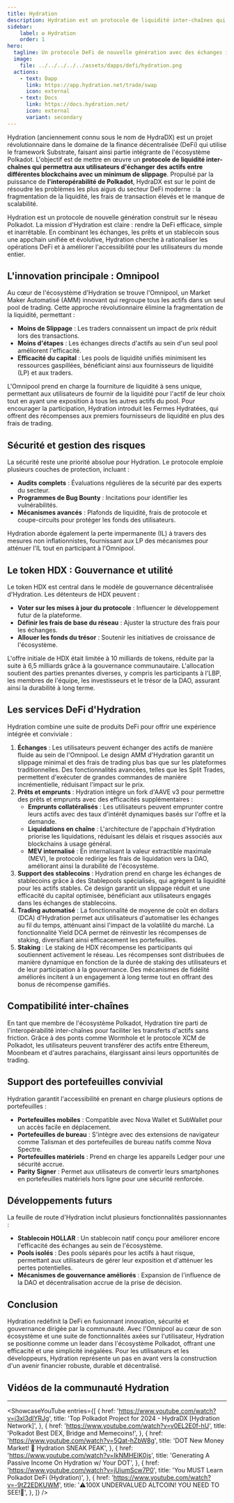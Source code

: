 ```yaml
---
title: Hydration
description: Hydration est un protocole de liquidité inter-chaînes qui permettra aux utilisateurs d'échanger des actifs entre différentes blockchains avec un minimum de slippage.
sidebar:
    label: ✪ Hydration
    order: 1
hero:
  tagline: Un protocole DeFi de nouvelle génération avec des échanges inter-chaînes, des prêts, des stablecoins, du staking...
  image: 
    file: ../../../../../assets/dapps/defi/hydration.png
  actions:
    - text: Dapp
      link: https://app.hydration.net/trade/swap
      icon: external
    - text: Docs
      link: https://docs.hydration.net/
      icon: external
      variant: secondary
---
```



Hydration (anciennement connu sous le nom de HydraDX) est un projet révolutionnaire dans le domaine de la finance décentralisée (DeFi) qui utilise le framework Substrate, faisant ainsi partie intégrante de l'écosystème Polkadot. L'objectif est de mettre en œuvre un **protocole de liquidité inter-chaînes qui permettra aux utilisateurs d'échanger des actifs entre différentes blockchains avec un minimum de slippage**. Propulsé par la puissance de **l'interopérabilité de Polkadot**, HydraDX est sur le point de résoudre les problèmes les plus aigus du secteur DeFi moderne : la fragmentation de la liquidité, les frais de transaction élevés et le manque de scalabilité.

Hydration est un protocole de nouvelle génération construit sur le réseau Polkadot. La mission d'Hydration est claire : rendre la DeFi efficace, simple et inarrêtable. En combinant les échanges, les prêts et un stablecoin sous une appchain unifiée et évolutive, Hydration cherche à rationaliser les opérations DeFi et à améliorer l'accessibilité pour les utilisateurs du monde entier.

## L'innovation principale : Omnipool
Au cœur de l'écosystème d'Hydration se trouve l'Omnipool, un Market Maker Automatisé (AMM) innovant qui regroupe tous les actifs dans un seul pool de trading. Cette approche révolutionnaire élimine la fragmentation de la liquidité, permettant :
- **Moins de Slippage** : Les traders connaissent un impact de prix réduit lors des transactions.
- **Moins d'étapes** : Les échanges directs d'actifs au sein d'un seul pool améliorent l'efficacité.
- **Efficacité du capital** : Les pools de liquidité unifiés minimisent les ressources gaspillées, bénéficiant ainsi aux fournisseurs de liquidité (LP) et aux traders.
  
L'Omnipool prend en charge la fourniture de liquidité à sens unique, permettant aux utilisateurs de fournir de la liquidité pour l'actif de leur choix tout en ayant une exposition à tous les autres actifs du pool. Pour encourager la participation, Hydration introduit les Fermes Hydratées, qui offrent des récompenses aux premiers fournisseurs de liquidité en plus des frais de trading.

## Sécurité et gestion des risques
La sécurité reste une priorité absolue pour Hydration. Le protocole emploie plusieurs couches de protection, incluant :
- **Audits complets** : Évaluations régulières de la sécurité par des experts du secteur.
- **Programmes de Bug Bounty** : Incitations pour identifier les vulnérabilités.
- **Mécanismes avancés** : Plafonds de liquidité, frais de protocole et coupe-circuits pour protéger les fonds des utilisateurs.

Hydration aborde également la perte impermanente (IL) à travers des mesures non inflationnistes, fournissant aux LP des mécanismes pour atténuer l'IL tout en participant à l'Omnipool.

## Le token HDX : Gouvernance et utilité
Le token HDX est central dans le modèle de gouvernance décentralisée d'Hydration. Les détenteurs de HDX peuvent :
- **Voter sur les mises à jour du protocole** : Influencer le développement futur de la plateforme.
- **Définir les frais de base du réseau** : Ajuster la structure des frais pour les échanges.
- **Allouer les fonds du trésor** : Soutenir les initiatives de croissance de l'écosystème.

L'offre initiale de HDX était limitée à 10 milliards de tokens, réduite par la suite à 6,5 milliards grâce à la gouvernance communautaire. L'allocation soutient des parties prenantes diverses, y compris les participants à l'LBP, les membres de l'équipe, les investisseurs et le trésor de la DAO, assurant ainsi la durabilité à long terme.

## Les services DeFi d'Hydration
Hydration combine une suite de produits DeFi pour offrir une expérience intégrée et conviviale :
1. **Échanges** : Les utilisateurs peuvent échanger des actifs de manière fluide au sein de l'Omnipool. Le design AMM d'Hydration garantit un slippage minimal et des frais de trading plus bas que sur les plateformes traditionnelles. Des fonctionnalités avancées, telles que les Split Trades, permettent d'exécuter de grandes commandes de manière incrémentielle, réduisant l'impact sur le prix.
2. **Prêts et emprunts** : Hydration intègre un fork d'AAVE v3 pour permettre des prêts et emprunts avec des efficacités supplémentaires :
    - **Emprunts collatéralisés** : Les utilisateurs peuvent emprunter contre leurs actifs avec des taux d'intérêt dynamiques basés sur l'offre et la demande.
    - **Liquidations en chaîne** : L'architecture de l'appchain d'Hydration priorise les liquidations, réduisant les délais et risques associés aux blockchains à usage général.
    - **MEV internalisé** : En internalisant la valeur extractible maximale (MEV), le protocole redirige les frais de liquidation vers la DAO, améliorant ainsi la durabilité de l'écosystème.
3. **Support des stablecoins** : Hydration prend en charge les échanges de stablecoins grâce à des Stablepools spécialisés, qui agrègent la liquidité pour les actifs stables. Ce design garantit un slippage réduit et une efficacité du capital optimisée, bénéficiant aux utilisateurs engagés dans les échanges de stablecoins.
4. **Trading automatisé** : La fonctionnalité de moyenne de coût en dollars (DCA) d'Hydration permet aux utilisateurs d'automatiser les échanges au fil du temps, atténuant ainsi l'impact de la volatilité du marché. La fonctionnalité Yield DCA permet de réinvestir les récompenses de staking, diversifiant ainsi efficacement les portefeuilles.
5. **Staking** : Le staking de HDX récompense les participants qui soutiennent activement le réseau. Les récompenses sont distribuées de manière dynamique en fonction de la durée de staking des utilisateurs et de leur participation à la gouvernance. Des mécanismes de fidélité améliorés incitent à un engagement à long terme tout en offrant des bonus de récompense gamifiés.

## Compatibilité inter-chaînes
En tant que membre de l'écosystème Polkadot, Hydration tire parti de l'interopérabilité inter-chaînes pour faciliter les transferts d'actifs sans friction. Grâce à des ponts comme Wormhole et le protocole XCM de Polkadot, les utilisateurs peuvent transférer des actifs entre Ethereum, Moonbeam et d'autres parachains, élargissant ainsi leurs opportunités de trading.

## Support des portefeuilles convivial
Hydration garantit l'accessibilité en prenant en charge plusieurs options de portefeuilles :
- **Portefeuilles mobiles** : Compatible avec Nova Wallet et SubWallet pour un accès facile en déplacement.
- **Portefeuilles de bureau** : S'intègre avec des extensions de navigateur comme Talisman et des portefeuilles de bureau natifs comme Nova Spectre.
- **Portefeuilles matériels** : Prend en charge les appareils Ledger pour une sécurité accrue.
- **Parity Signer** : Permet aux utilisateurs de convertir leurs smartphones en portefeuilles matériels hors ligne pour une sécurité renforcée.

## Développements futurs
La feuille de route d'Hydration inclut plusieurs fonctionnalités passionnantes :
- **Stablecoin HOLLAR** : Un stablecoin natif conçu pour améliorer encore l'efficacité des échanges au sein de l'écosystème.
- **Pools isolés** : Des pools séparés pour les actifs à haut risque, permettant aux utilisateurs de gérer leur exposition et d'atténuer les pertes potentielles.
- **Mécanismes de gouvernance améliorés** : Expansion de l'influence de la DAO et décentralisation accrue de la prise de décision.

## Conclusion
Hydration redéfinit la DeFi en fusionnant innovation, sécurité et gouvernance dirigée par la communauté. Avec l'Omnipool au cœur de son écosystème et une suite de fonctionnalités axées sur l'utilisateur, Hydration se positionne comme un leader dans l'écosystème Polkadot, offrant une efficacité et une simplicité inégalées. Pour les utilisateurs et les développeurs, Hydration représente un pas en avant vers la construction d'un avenir financier robuste, durable et décentralisé.

## Vidéos de la communauté Hydration
------------
<ShowcaseYouTube
  entries={[
    {
      href: 'https://www.youtube.com/watch?v=j3xI3dlYRJg',
      title: 'Top Polkadot Project for 2024 - HydraDX [Hydration Network]',
    },
        {
        href: 'https://www.youtube.com/watch?v=v0EL2E0f-hU',
      title: 'Polkadot Best DEX, Bridge and Memecoins!',
    },
        {
        href: 'https://www.youtube.com/watch?v=5Qat-hZbW8g',
      title: 'DOT New Money Market! 🤫 Hydration SNEAK PEAK',
    },
        {
        href: 'https://www.youtube.com/watch?v=IkNMHEIK0js',
      title: 'Generating A Passive Income On Hydration w/ Your DOT',
    },
        {
        href: 'https://www.youtube.com/watch?v=jUiumScw7P0',
      title: 'You MUST Learn Polkadot DeFi (Hydration)',
    },
        {
        href: 'https://www.youtube.com/watch?v=-9tZ2EDKUWM',
      title: '⚠️100X UNDERVALUED ALTCOIN! YOU NEED TO SEE!🚨',
    },
  ]} />

